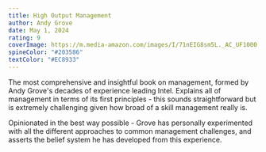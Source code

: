 ```yaml
---
title: High Output Management
author: Andy Grove
date: May 1, 2024
rating: 9
coverImage: https://m.media-amazon.com/images/I/71nEIG8sm5L._AC_UF1000,1000_QL80_.jpg
spineColor: "#203586"
textColor: "#EC8933"
---
```


The most comprehensive and insightful book on management, formed by Andy Grove's decades of experience leading Intel. Explains all of management in terms of its first principles - this sounds straightforward but is extremely challenging given how broad of a skill management really is.

Opinionated in the best way possible - Grove has personally experimented with all the different approaches to common management challenges, and asserts the belief system he has developed from this experience.
